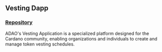 ## Vesting Dapp

### [Repository](https://github.com/ADAOcommunity/cardano-vesting-dApp)

ADAO's Vesting Application is a specialized platform designed for the Cardano community, enabling organizations and individuals to create and manage token vesting schedules.
